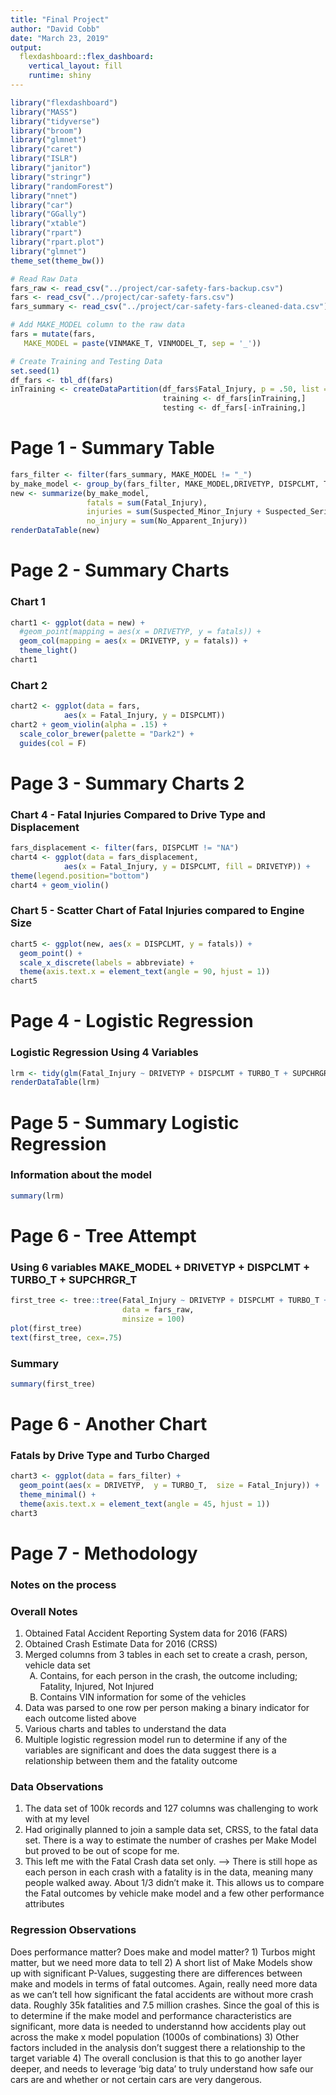 ```yaml
---
title: "Final Project"
author: "David Cobb"
date: "March 23, 2019"
output: 
  flexdashboard::flex_dashboard:
    vertical_layout: fill
    runtime: shiny
---
```


```r
library("flexdashboard")
library("MASS")
library("tidyverse")
library("broom")
library("glmnet")
library("caret")
library("ISLR")
library("janitor")
library("stringr")
library("randomForest")
library("nnet")
library("car")
library("GGally")
library("xtable")
library("rpart")
library("rpart.plot")
library("glmnet")
theme_set(theme_bw())
```


```r
# Read Raw Data
fars_raw <- read_csv("../project/car-safety-fars-backup.csv")
fars <- read_csv("../project/car-safety-fars.csv")
fars_summary <- read_csv("../project/car-safety-fars-cleaned-data.csv")
```

```r
# Add MAKE_MODEL column to the raw data
fars = mutate(fars,
   MAKE_MODEL = paste(VINMAKE_T, VINMODEL_T, sep = '_'))
```

```r
# Create Training and Testing Data
set.seed(1)
df_fars <- tbl_df(fars)
inTraining <- createDataPartition(df_fars$Fatal_Injury, p = .50, list = F)
                                  training <- df_fars[inTraining,]
                                  testing <- df_fars[-inTraining,]
```

Page 1 - Summary Table
=====================================  

```r
fars_filter <- filter(fars_summary, MAKE_MODEL != "_")
by_make_model <- group_by(fars_filter, MAKE_MODEL,DRIVETYP, DISPCLMT, TURBO_T, SUPCHRGR_T)
new <- summarize(by_make_model, 
                 fatals = sum(Fatal_Injury),
                 injuries = sum(Suspected_Minor_Injury + Suspected_Serious_Injury),
                 no_injury = sum(No_Apparent_Injury))
renderDataTable(new)
```

Page 2 - Summary Charts {data-orientation=rows}
=====================================     

### Chart 1 
```r
chart1 <- ggplot(data = new) +
  #geom_point(mapping = aes(x = DRIVETYP, y = fatals)) +
  geom_col(mapping = aes(x = DRIVETYP, y = fatals)) +
  theme_light()
chart1
```

### Chart 2

```r
chart2 <- ggplot(data = fars, 
            aes(x = Fatal_Injury, y = DISPCLMT))
chart2 + geom_violin(alpha = .15) +
  scale_color_brewer(palette = "Dark2") +
  guides(col = F)
```
   
Page 3 - Summary Charts 2  {data-orientation=rows}
=====================================  

### Chart 4 - Fatal Injuries Compared to Drive Type and Displacement
```r
fars_displacement <- filter(fars, DISPCLMT != "NA")
chart4 <- ggplot(data = fars_displacement,
            aes(x = Fatal_Injury, y = DISPCLMT, fill = DRIVETYP)) +
theme(legend.position="bottom")
chart4 + geom_violin() 
```   
    
### Chart 5 - Scatter Chart of Fatal Injuries compared to Engine Size
```r
chart5 <- ggplot(new, aes(x = DISPCLMT, y = fatals)) +
  geom_point() +
  scale_x_discrete(labels = abbreviate) +
  theme(axis.text.x = element_text(angle = 90, hjust = 1))
chart5
```

Page 4 - Logistic Regression
=====================================  
### Logistic Regression Using 4 Variables
```r
lrm <- tidy(glm(Fatal_Injury ~ DRIVETYP + DISPCLMT + TURBO_T + SUPCHRGR_T + MAKE_MODEL, data = fars))
renderDataTable(lrm)
```

Page 5 - Summary Logistic Regression
=====================================  
### Information about the model
```r
summary(lrm)
```

Page 6 - Tree Attempt
=====================================  
### Using 6 variables MAKE_MODEL + DRIVETYP + DISPCLMT + TURBO_T + SUPCHRGR_T
```r
first_tree <- tree::tree(Fatal_Injury ~ DRIVETYP + DISPCLMT + TURBO_T + SUPCHRGR_T + VINMAKE_T + VINMODEL_T + SUPCHRGR_T + ORIGIN_T + SHIPWEIGHT + RSTRNT_T, 
                         data = fars_raw,
                         minsize = 100)
plot(first_tree)
text(first_tree, cex=.75)
```

### Summary
```r
summary(first_tree)
```

Page 6 - Another Chart
=====================================  
### Fatals by Drive Type and Turbo Charged
```r
chart3 <- ggplot(data = fars_filter) +
  geom_point(aes(x = DRIVETYP,  y = TURBO_T,  size = Fatal_Injury)) +
  theme_minimal() +
  theme(axis.text.x = element_text(angle = 45, hjust = 1))
chart3
```

Page 7 - Methodology
=====================================  
### Notes on the process
### Overall Notes
1)  Obtained Fatal Accident Reporting System data for 2016 (FARS)
2)  Obtained Crash Estimate Data for 2016 (CRSS)
3)  Merged columns from 3 tables in each set to create a crash, person, vehicle data set
    A)  Contains, for each person in the crash, the outcome including; Fatality, Injured, Not Injured
    B)  Contains VIN information for some of the vehicles
4)  Data was parsed to one row per person making a binary indicator for each outcome listed above
5)  Various charts and tables to understand the data
6)  Multiple logistic regression model run to determine if any of the variables are significant and does the data suggest there is a relationship between them and the fatality outcome

### Data Observations
1)  The data set of 100k records and 127 columns was challenging to work with at my level
2)  Had originally planned to join a sample data set, CRSS, to the fatal data set.  There is a way to estimate the number of crashes per Make Model but proved to be out of scope for me.
3)  This left me with the Fatal Crash data set only.
    --> There is still hope as each person in each crash with a fatality is in the data, meaning many people walked away.  About 1/3 didn't make it.  This allows us to compare the Fatal outcomes by vehicle make model and a few other performance attributes

### Regression Observations
Does performance matter?  Does make and model matter?
1)  Turbos might matter, but we need more data to tell
2)  A short list of Make Models show up with significant P-Values, suggesting there are differences between make and models in terms of fatal outcomes.  Again, really need more data as we can't tell how significant the fatal accidents are without more crash data.  Roughly 35k fatalities and 7.5 million crashes.  Since the goal of this is to determine if the make model and performance characteristics are significant, more data is needed to understannd how accidents play out across the make x model population (1000s of combinations)
3)  Other factors included in the analysis don't suggest there a relationship to the target variable
4)  The overall conclusion is that this to go another layer deeper, and needs to leverage 'big data' to truly understand how safe our cars are and whether or not certain cars are very dangerous.
